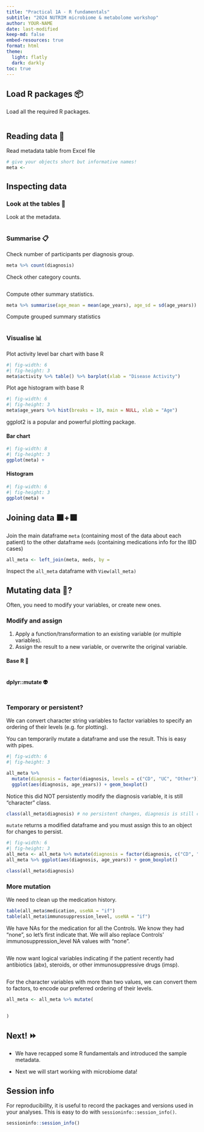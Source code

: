 ```yaml
---
title: "Practical 1A - R fundamentals"
subtitle: "2024 NUTRIM microbiome & metabolome workshop"
author: YOUR-NAME
date: last-modified
keep-md: false
embed-resources: true
format: html
theme: 
  light: flatly
  dark: darkly
toc: true
---
```


## Load R packages 📦

Load all the required R packages.

```r

```

## Reading data 📂 

Read metadata table from Excel file

```r
# give your objects short but informative names!
meta <- 
```

## Inspecting data

### Look at the tables 👀

Look at the metadata.

```r

```

### Summarise 📋

Check number of participants per diagnosis group.

```r
meta %>% count(diagnosis)
```

Check other category counts.

```r

```

Compute other summary statistics.

```r
meta %>% summarise(age_mean = mean(age_years), age_sd = sd(age_years))
```

Compute grouped summary statistics

```r

```

### Visualise 📊

Plot activity level bar chart with base R

```r
#| fig-width: 6
#| fig-height: 3
meta$activity %>% table() %>% barplot(xlab = "Disease Activity")
```

Plot age histogram with base R

```r
#| fig-width: 6
#| fig-height: 3
meta$age_years %>% hist(breaks = 10, main = NULL, xlab = "Age")
```

ggplot2 is a popular and powerful plotting package.

#### Bar chart

```r
#| fig-width: 8
#| fig-height: 3
ggplot(meta) + 
```

#### Histogram

```r
#| fig-width: 6
#| fig-height: 3
ggplot(meta) + 
```

## Joining data 🟧+️🟪

Join the main dataframe `meta` (containing most of the data about each patient) to the other dataframe `meds` (containing medications info for the IBD cases)

```r
all_meta <- left_join(meta, meds, by = 
```

Inspect the `all_meta` dataframe with `View(all_meta)`

## Mutating data 🧬? 

Often, you need to modify your variables, or create new ones.

### Modify and assign

1.  Apply a function/transformation to an existing variable (or multiple variables).
2.  Assign the result to a new variable, or overwrite the original variable.

#### Base R 🤖

```r

```


#### dplyr::mutate 👽

```r

```

### Temporary or persistent?

We can convert character string variables to factor variables to specify an ordering of their levels (e.g. for plotting).

You can temporarily mutate a dataframe and use the result. This is easy with pipes.

```r
#| fig-width: 6
#| fig-height: 3

all_meta %>% 
  mutate(diagnosis = factor(diagnosis, levels = c("CD", "UC", "Other"))) %>% 
  ggplot(aes(diagnosis, age_years)) + geom_boxplot()
```

Notice this did NOT persistently modify the diagnosis variable, it is still "character" class.

```r
class(all_meta$diagnosis) # no persistent changes, diagnosis is still character!
```

`mutate` returns a modified dataframe and you must assign this to an object for changes to persist.

```r
#| fig-width: 6
#| fig-height: 3
all_meta <- all_meta %>% mutate(diagnosis = factor(diagnosis, c("CD", "UC", "Other")))
all_meta %>% ggplot(aes(diagnosis, age_years)) + geom_boxplot()
```

```r
class(all_meta$diagnosis) 
```

### More mutation

We need to clean up the medication history.

```r
table(all_meta$medication, useNA = "if")
table(all_meta$immunosuppression_level, useNA = "if")
```

We have NAs for the medication for all the Controls. We know they had "none", so let's first indicate that. We will also replace Controls' immunosuppression_level NA values with "none".

```r

```

We now want logical variables indicating if the patient recently had antibiotics (abx), steroids, or other immunosuppressive drugs (imsp).

```r

```

For the character variables with more than two values, we can convert them to factors, to encode our preferred ordering of their levels.

```r
all_meta <- all_meta %>% mutate(
  

)
```

## Next! ⏩

-   We have recapped some R fundamentals and introduced the sample metadata.

-   Next we will start working with microbiome data!

## Session info

For reproducibility, it is useful to record the packages and versions used in your analyses. This is easy to do with `sessioninfo::session_info()`.

```r
sessioninfo::session_info()
```
